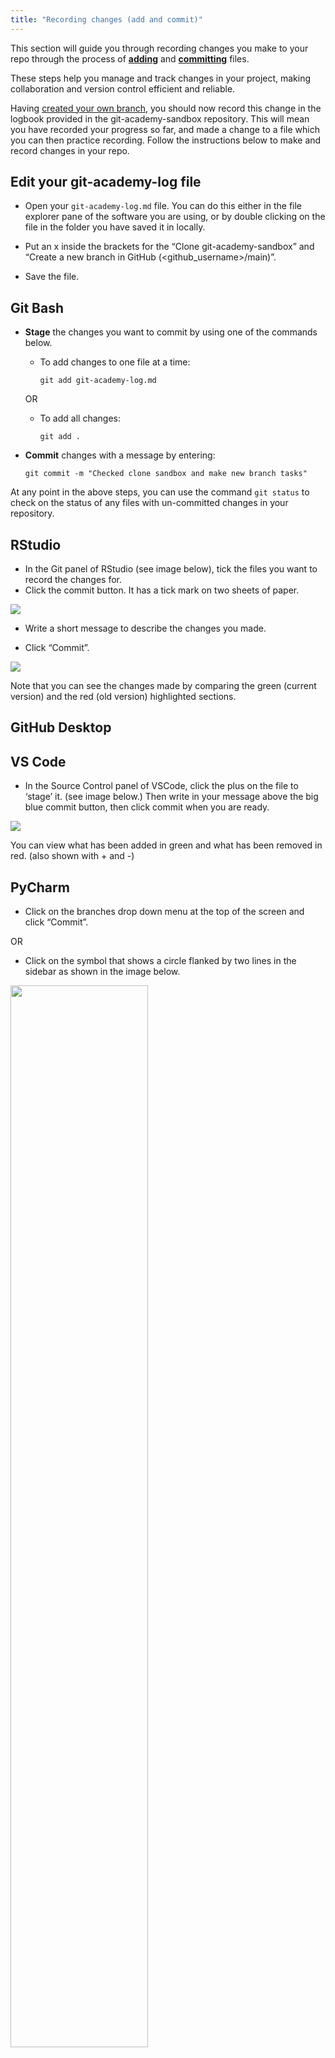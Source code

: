 ```yaml
---
title: "Recording changes (add and commit)"
---
```


This section will guide you through recording changes you make to your repo through the process of [**adding**](../glossary.html#add) and [**committing**](../glossary.html#commit) files. 

These steps help you manage and track changes in your project, making collaboration and version control efficient and reliable.

Having [created your own branch](making-a-branch.html), you should now record this change in the logbook provided in the git-academy-sandbox repository. This will mean you have recorded your progress so far, and made a change to a file which you can then practice recording. Follow the instructions below to make and record changes in your repo.

::: callout-caution
## Edit your git-academy-log file

-   Open your `git-academy-log.md` file. You can do this either in the file explorer pane of the software you are using, or by double clicking on the file in the folder you have saved it in locally. 

-   Put an x inside the brackets for the "Clone git-academy-sandbox" and "Create a new branch in GitHub (\<github_username\>/main)".

-   Save the file.
:::

::: panel-tabset
## Git Bash

-   **Stage** the changes you want to commit by using one of the commands below.

    -   To add changes to one file at a time:

        `git add git-academy-log.md`

    OR

    -   To add all changes:

        `git add .`

- **Commit** changes with a message by entering:

    `git commit -m "Checked clone sandbox and make new branch tasks"`

:::: callout-tip
At any point in the above steps, you can use the command `git status` to check on the status of any files with un-committed changes in your repository.
::::


## RStudio

-   In the Git panel of RStudio (see image below), tick the files you want to record the changes for.
-   Click the commit button. It has a tick mark on two sheets of paper.

![](images/r_commit.png){fig-alt="Higlighting the Commit button and an example of ticking changes in the Git panel in RStudio."}

-   Write a short message to describe the changes you made.

-   Click "Commit".

![](images/r_commit_msg.png){fig-alt="Highlighting the commit message section and the Commit button in the RStudio: Review Changes pop up window that appears after completeing the last step."}

Note that you can see the changes made by comparing the green (current version) and the red (old version) highlighted sections.

## GitHub Desktop

## VS Code
-  In the Source Control panel of VSCode, click the plus on the file to 'stage' it. (see image below.)
Then write in your message above the big blue commit button, then click commit when you are ready.

![](images/vscode_commit.png){fig-alt='Shows the user the + button to stage a file, as well as the location of the Source Control panel.'}

You can view what has been added in green and what has been removed in red. (also shown with + and -)

## PyCharm

-   Click on the branches drop down menu at the top of the screen and click "Commit".

OR

-   Click on the symbol that shows a circle flanked by two lines in the sidebar as shown in the image below.

![](images/pycharm_commit.png){fig-alt="Highlighting the two ways to open the commit window." width="66%" fig-align="center"}

-   In the "Commit" pop up window, tick the files you wish to record changes for if they're not already ticked.

-   Write a short message to describe the changes you made.

-   Click "Commit".

![](images/pycharm_commit_msg.png){fig-alt="Highlighting the commit message section and the Commit button in the Commit pop up window that appears after completeing the last step."}

:::
